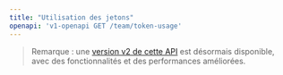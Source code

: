 ```yaml
---
title: "Utilisation des jetons"
openapi: 'v1-openapi GET /team/token-usage'
---
```


> Remarque : une [version v2 de cette API](/fr/api-reference/endpoint/token-usage) est désormais disponible, avec des fonctionnalités et des performances améliorées.